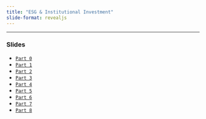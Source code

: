 ```yaml
---
title: "ESG & Institutional Investment"
slide-format: revealjs
---
```




___

###  Slides

-   [`Part 0`](https://hcm.quarto.pub/esg_part_0/)
-   [`Part 1`](https://hcm.quarto.pub/esg_part_1/)
-   [`Part 2`](https://hcm.quarto.pub/esg_part_2/)
-   [`Part 3`](https://hcm.quarto.pub/esg_part_3/)
-   [`Part 4`](https://hcm.quarto.pub/esg_part_4/)
-   [`Part 5`](https://hcm.quarto.pub/esg_part_5/)
-   [`Part 6`](https://hcm.quarto.pub/esg_part_6/)
-   [`Part 7`](https://hcm.quarto.pub/esg_part_7/)
-   [`Part 8`](https://hcm.quarto.pub/esg_part_8/)

